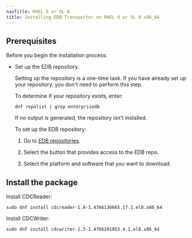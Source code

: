 ```yaml
---
navTitle: RHEL 8 or OL 8
title: Installing EDB Transporter on RHEL 8 or OL 8 x86_64
---
```


## Prerequisites

Before you begin the installation process:

- Set up the EDB repository.

  Setting up the repository is a one-time task. If you have already set up your repository, you don't need to perform this step.

  To determine if your repository exists, enter:

  `dnf repolist | grep enterprisedb`

  If no output is generated, the repository isn't installed.

  To set up the EDB repository:

  1. Go to [EDB repositories](https://www.enterprisedb.com/repos-downloads).

  1. Select the button that provides access to the EDB repo.

  1. Select the platform and software that you want to download.

## Install the package

Install CDCReader:

```shell
sudo dnf install cdcreader-1.4-1.4766136665.17.1.el8.x86_64
```

Install CDCWriter:

```shell
sudo dnf install cdcwriter-1.3-1.4766201953.4.1.el8.x86_64
```
